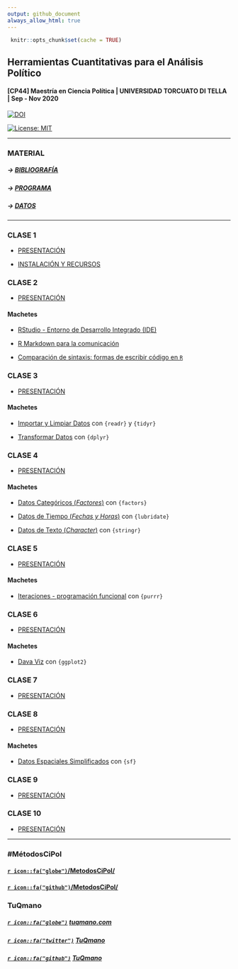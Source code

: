 ```yaml
---
output: github_document
always_allow_html: true
---
```


```r

 knitr::opts_chunk$set(cache = TRUE)

```


## Herramientas Cuantitativas para el Análisis Político

#### [CP44] Maestría en Ciencia Política | UNIVERSIDAD TORCUATO DI TELLA | Sep - Nov 2020

[![DOI](https://zenodo.org/badge/DOI/10.5281/zenodo.4115198.svg)](https://doi.org/10.5281/zenodo.4115198) 

[![License: MIT](https://img.shields.io/badge/License-MIT-yellow.svg)](https://opensource.org/licenses/MIT)

---

### MATERIAL

##### -> [BIBLIOGRAFÍA](https://tuqmano.github.io/MetodosCiPol/bibliografia.html)

##### -> [PROGRAMA](https://tuqmano.github.io/MetodosCiPol/programa.html)

##### -> [DATOS](https://tuqmano.github.io/MetodosCiPol/datos.html)

---

### CLASE 1 

* [PRESENTACIÓN](https://tuqmano.github.io/MetodosCiPol/Clase01/Clase1.html) 

* [INSTALACIÓN Y RECURSOS](https://tuqmano.github.io/MetodosCiPol/Clase01/install_soft.html) 


### CLASE 2

* [PRESENTACIÓN](https://tuqmano.github.io/MetodosCiPol/Clase02/Clase2.html) 

#### Machetes 

* [RStudio - Entorno de Desarrollo Integrado (IDE)](https://github.com/rstudio/cheatsheets/blob/master/translations/spanish/rstudio-ide_Spanish_Translation_Monica_Alonso.pdf)  

* [R Markdown para la comunicación](https://rstudio.com/wp-content/uploads/2016/03/rmarkdown-cheatsheet-2.0.pdf)  
* [Comparación de sintaxis: formas de escribir código en `R`](https://github.com/rstudio/cheatsheets/raw/master/translations/spanish/syntax_spanish.pdf)

### CLASE 3

* [PRESENTACIÓN](https://tuqmano.github.io/MetodosCiPol/Clase03/Clase3.html) 

#### Machetes 

* [Importar y Limpiar Datos](https://github.com/rstudio/cheatsheets/raw/master/translations/spanish/data-import-Spanish_translation-2019.pdf)  con `{readr}` y `{tidyr}`

* [Transformar Datos](https://github.com/rstudio/cheatsheets/raw/master/translations/spanish/data-transformation_Spanish.pdf)  con `{dplyr}`


### CLASE 4

* [PRESENTACIÓN](https://tuqmano.github.io/MetodosCiPol/Clase04/Clase4.html) 

#### Machetes 

* [Datos Categóricos (_Factores_)](https://github.com/rstudio/cheatsheets/raw/master/translations/spanish/factors-Spanish.pdf) con `{factors}`

* [Datos de Tiempo (*Fechas y Horas*)](https://github.com/rstudio/cheatsheets/raw/master/translations/spanish/lubridate-Spanish-translation-2019.pdf) con `{lubridate}`

* [Datos de Texto (_Character_)](https://github.com/rstudio/cheatsheets/raw/master/translations/spanish/strings_Spanish.pdf) con `{stringr}`


### CLASE 5

* [PRESENTACIÓN](https://tuqmano.github.io/MetodosCiPol/Clase05/Clase5.html)

#### Machetes 

* [Iteraciones - programación funcional](https://github.com/rstudio/cheatsheets/raw/master/translations/spanish/purrr_COrtega_Spanish.pdf) con `{purrr}`

### CLASE 6

* [PRESENTACIÓN](https://tuqmano.github.io/MetodosCiPol/Clase06/Clase6.html)

#### Machetes 

* [Dava Viz](https://github.com/rstudio/cheatsheets/raw/master/translations/spanish/ggplot2.pdf) con `{ggplot2}`

### CLASE 7

* [PRESENTACIÓN](https://tuqmano.github.io/MetodosCiPol/Clase07/Clase7.html)


### CLASE 8

* [PRESENTACIÓN](https://tuqmano.github.io/MetodosCiPol/Clase08/Clase8.html)

#### Machetes 

* [Datos Espaciales Simplificados](https://github.com/rstudio/cheatsheets/raw/master/sf.pdf) con `{sf}`


### CLASE 9

* [PRESENTACIÓN](https://tuqmano.github.io/MetodosCiPol/Clase09/Clase9.html)


### CLASE 10

* [PRESENTACIÓN](https://tuqmano.github.io/MetodosCiPol/Clase10/Clase10.html)



---

###  #MétodosCiPol

#### [`r icon::fa("globe")`/MetodosCiPol/](https://tuqmano.github.io/MetodosCiPol/)

#### [`r icon::fa("github")`/MetodosCiPol/](https://github.com/TuQmano/MetodosCiPol)


### TuQmano

##### [`r icon::fa("globe")`](https://www.tuqmano.com/) [tuqmano.com](https://www.tuqmano.com/) 
##### [`r icon::fa("twitter")`](https://twitter.com/TuQmano)  [TuQmano](https://twitter.com/TuQmano) 
##### [`r icon::fa("github")`](https://github.com/tuqmano) [TuQmano](https://github.com/tuqmano)


